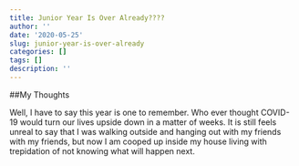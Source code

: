 ```yaml
---
title: Junior Year Is Over Already????
author: ''
date: '2020-05-25'
slug: junior-year-is-over-already
categories: []
tags: []
description: ''
---
```

##My Thoughts

Well, I have to say this year is one to remember. Who ever thought COVID-19 would turn our lives upside down in a matter of weeks. It is still feels unreal to say that I was walking outside and hanging out with my friends with my friends, but now I am cooped up inside my house living with trepidation of not knowing what will happen next. 